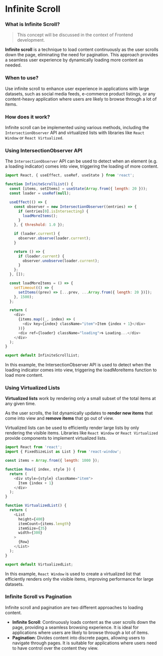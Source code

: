 # Infinite Scroll

### What is Infinite Scroll?

> This concept will be discussed in the context of Frontend development.

**Infinite scroll** is a technique to load content continuously as the user scrolls down the page, eliminating the need for pagination. 
This approach provides a seamless user experience by dynamically loading more content as needed.

### When to use?

Use infinite scroll to enhance user experience in applications with large datasets, such as social media feeds, e-commerce product listings, 
or any content-heavy application where users are likely to browse through a lot of items.

### How does it work?

Infinite scroll can be implemented using various methods, including the `IntersectionObserver` API and virtualized lists with libraries 
like `React Window` or `React Virtualized`.

### Using IntersectionObserver API

The `IntersectionObserver` API can be used to detect when an element (e.g. a loading indicator) comes into view, 
triggering the loading of more content.

```javascript copy
import React, { useEffect, useRef, useState } from 'react';

function InfiniteScrollList() {
  const [items, setItems] = useState(Array.from({ length: 20 }));
  const loader = useRef(null);

  useEffect(() => {
    const observer = new IntersectionObserver((entries) => {
      if (entries[0].isIntersecting) {
        loadMoreItems();
      }
    }, { threshold: 1.0 });

    if (loader.current) {
      observer.observe(loader.current);
    }

    return () => {
      if (loader.current) {
        observer.unobserve(loader.current);
      }
    };
  }, []);

  const loadMoreItems = () => {
    setTimeout(() => {
      setItems((prev) => [...prev, ...Array.from({ length: 20 })]);
    }, 1500);
  };

  return (
    <div>
      {items.map((_, index) => (
        <div key={index} className="item">Item {index + 1}</div>
      ))}
      <div ref={loader} className="loading">🌀 Loading...</div>
    </div>
  );
}

export default InfiniteScrollList;
```

In this example, the IntersectionObserver API is used to detect when the loading indicator comes into view, triggering the loadMoreItems 
function to load more content.

### Using Virtualized Lists

**Virtualized lists** work by rendering only a small subset of the total items at any given time. 

As the user scrolls, the list dynamically updates to **render new items** that come into view and **remove items** that go out of view. 

Virtualized lists can be used to efficiently render large lists by only rendering the visible items. Libraries like `React Window` or `React Virtualized` 
provide components to implement virtualized lists.

```javascript copy
import React from 'react';
import { FixedSizeList as List } from 'react-window';

const items = Array.from({ length: 1000 });

function Row({ index, style }) {
  return (
    <div style={style} className="item">
      Item {index + 1}
    </div>
  );
}

function VirtualizedList() {
  return (
    <List
      height={400}
      itemCount={items.length}
      itemSize={35}
      width={300}
    >
      {Row}
    </List>
  );
}

export default VirtualizedList;
```

In this example, `React Window` is used to create a virtualized list that efficiently renders only the visible items, improving performance for large datasets.

### Infinite Scroll vs Pagination

Infinite scroll and pagination are two different approaches to loading content.

- **Infinite Scroll**: Continuously loads content as the user scrolls down the page, providing a seamless browsing experience. 
  It is ideal for applications where users are likely to browse through a lot of items.
- **Pagination**: Divides content into discrete pages, allowing users to navigate through pages. 
  It is suitable for applications where users need to have control over the content they view.
